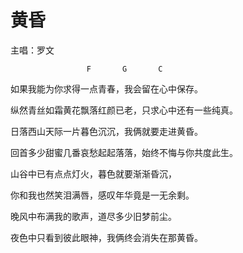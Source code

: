 # 黄昏 {#hh .unnumbered}

主唱：罗文

                     F       G       C
\Am 如果我能为你求得\Em 一点青春，\F 我会留在\GM 心中保\CM 存。

纵然\Am 青丝如霜黄花飘落\Em 红颜已老，\Dm 只求心中还有一些\GM 纯真。

\Am 日落西山天际一片\Em 暮色沉沉，\F 我俩就要\GM 走进黄\CM 昏。

回首\Am 多少甜蜜几番哀愁\Em 起起落落，\Dm 始终不悔\GM 与你共度\CM 此生。    


\Am 山谷中已有\Em 点点灯火，\F 暮色就要\GM 渐渐昏\CM 沉，

\Am 你和我也然\Em 笑泪满唇，\Dm 感叹年华竟是一无\GM 余剩。

\Am 晚风中布满\Em 我的歌声，\F 道尽多少\GM 旧梦前\CM 尘。

\Am 夜色中只看到\Em 彼此眼神，\Dm 我俩终会\GM 消失在那\Cm 黄昏。

